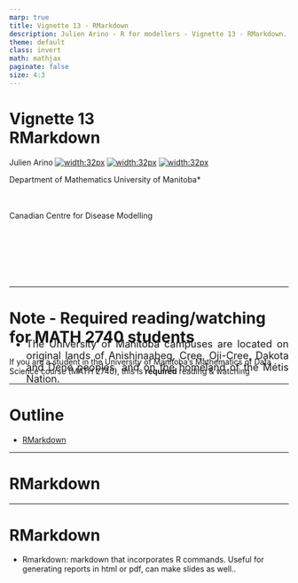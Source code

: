 ---
marp: true
title: Vignette 13 - RMarkdown
description: Julien Arino - R for modellers - Vignette 13 - RMarkdown.
theme: default
class: invert
math: mathjax
paginate: false
size: 4:3
---

<style>
  img[alt~="center"] {
    display: block;
    margin: 0 auto;
  }
</style>

<!-- backgroundColor: black -->
<!-- _backgroundImage: "linear-gradient(to top, #85110d, 1%, black)" -->
# Vignette 13<br>RMarkdown

Julien Arino [![width:32px](https://raw.githubusercontent.com/julien-arino/presentations/main/FIGS/icons/email-round.png)](mailto:Julien.Arino@umanitoba.ca) [![width:32px](https://raw.githubusercontent.com/julien-arino/presentations/main/FIGS/icons/world-wide-web.png)](https://julien-arino.github.io/) [![width:32px](https://raw.githubusercontent.com/julien-arino/presentations/main/FIGS/icons/github-icon.png)](https://github.com/julien-arino)

Department of Mathematics
University of Manitoba*

<div style = "font-size:18px; margin-top:-10px; padding-bottom:30px;"></div>

Canadian Centre for Disease Modelling

<div style = "text-align: justify; position: relative; bottom: -5%; font-size:18px;">
* The University of Manitoba campuses are located on original lands of Anishinaabeg, Cree, Oji-Cree, Dakota and Dene peoples, and on the homeland of the Métis Nation.</div>

---

# <!--fit-->Note - Required reading/watching for MATH 2740 students

If you are a student in the University of Manitoba's Mathematics of Data Science course (MATH 2740), this is **required** reading & watching

---

<!-- _backgroundImage: "linear-gradient(to top, #85110d, 1%, black)" -->
# Outline

- [RMarkdown](#rmarkdown)

---

<!-- _backgroundImage: "linear-gradient(to top, #85110d, 1%, black)" -->
# <!--fit-->RMarkdown

---

# RMarkdown

- Rmarkdown: markdown that incorporates R commands. Useful for generating reports in html or pdf, can make slides as well..

